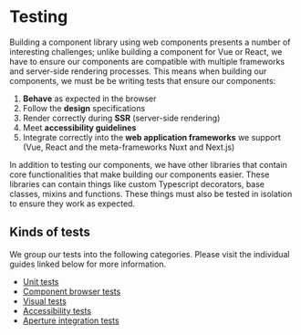 
<Meta title="Contribution/Testing/Overview" />

# Testing

Building a component library using web components presents a number of interesting challenges;
unlike building a component for Vue or React, we have to ensure our components
are compatible with multiple frameworks and server-side rendering processes. This means when
building our components, we must be be writing tests that ensure our components:

1. **Behave** as expected in the browser
2. Follow the **design** specifications
3. Render correctly during **SSR** (server-side rendering)
4. Meet **accessibility guidelines**
5. Integrate correctly into the **web application frameworks** we support (Vue, React and the meta-frameworks Nuxt and Next.js)

In addition to testing our components, we have other libraries that contain core functionalities that make building our components easier.
These libraries can contain things like custom Typescript decorators, base classes, mixins and functions. These things must also be tested in isolation
to ensure they work as expected.

## Kinds of tests

We group our tests into the following categories. Please visit the individual guides linked below for more information.

- [Unit tests](?path=/docs/contribution-testing-unit-tests--docs)
- [Component browser tests](?path=/docs/contribution-testing-browser-tests--docs)
- [Visual tests](?path=/docs/contribution-testing-visual-tests--docs)
- [Accessibility tests](?path=/docs/contribution-testing-accessibility-tests--docs)
- [Aperture integration tests](?path=/docs/contribution-testing-aperture-integration-tests--docs)

